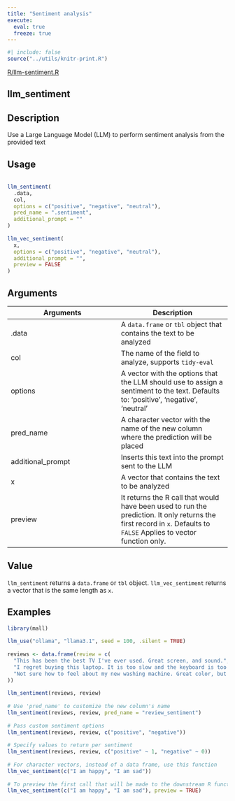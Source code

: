 ```yaml
---
title: "Sentiment analysis"
execute:
  eval: true
  freeze: true
---
```


```r
#| include: false
source("../utils/knitr-print.R")
```

[R/llm-sentiment.R](https://github.com/edgararuiz/mall/blob/main/R/llm-sentiment.R)

## llm_sentiment

## Description
 Use a Large Language Model (LLM) to perform sentiment analysis from the provided text 


## Usage
```r
 
llm_sentiment( 
  .data, 
  col, 
  options = c("positive", "negative", "neutral"), 
  pred_name = ".sentiment", 
  additional_prompt = "" 
) 
 
llm_vec_sentiment( 
  x, 
  options = c("positive", "negative", "neutral"), 
  additional_prompt = "", 
  preview = FALSE 
) 
```

## Arguments
|Arguments|Description|
|---|---|
| .data | A `data.frame` or `tbl` object that contains the text to be analyzed |
| col | The name of the field to analyze, supports `tidy-eval` |
| options | A vector with the options that the LLM should use to assign a sentiment to the text. Defaults to: 'positive', 'negative', 'neutral' |
| pred_name | A character vector with the name of the new column where the prediction will be placed |
| additional_prompt | Inserts this text into the prompt sent to the LLM |
| x | A vector that contains the text to be analyzed |
| preview | It returns the R call that would have been used to run the prediction. It only returns the first record in `x`. Defaults to `FALSE` Applies to vector function only. |



## Value
 `llm_sentiment` returns a `data.frame` or `tbl` object. `llm_vec_sentiment` returns a vector that is the same length as `x`. 


## Examples
```r
 
library(mall) 
 
llm_use("ollama", "llama3.1", seed = 100, .silent = TRUE) 
 
reviews <- data.frame(review = c( 
  "This has been the best TV I've ever used. Great screen, and sound.", 
  "I regret buying this laptop. It is too slow and the keyboard is too noisy", 
  "Not sure how to feel about my new washing machine. Great color, but hard to figure" 
)) 
 
llm_sentiment(reviews, review) 
 
# Use 'pred_name' to customize the new column's name 
llm_sentiment(reviews, review, pred_name = "review_sentiment") 
 
# Pass custom sentiment options 
llm_sentiment(reviews, review, c("positive", "negative")) 
 
# Specify values to return per sentiment 
llm_sentiment(reviews, review, c("positive" ~ 1, "negative" ~ 0)) 
 
# For character vectors, instead of a data frame, use this function 
llm_vec_sentiment(c("I am happy", "I am sad")) 
 
# To preview the first call that will be made to the downstream R function 
llm_vec_sentiment(c("I am happy", "I am sad"), preview = TRUE) 
 
 
```


